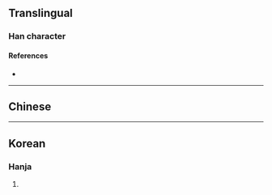 {{also|𡕒|ヰ}}
{{character info}}
==Translingual==

===Han character===
{{Han char|rn=2|rad=丨|as=02|sn=3|canj=JV,LS|ids=⿻十𠃋(GT),⿻十丄(J)}}

====References====
* {{Han ref|kx=0079.020|hdz=10009.060|uh=3404|ud=13316}}

----

==Chinese==
{{zh-see|𡕒|hv|}}

----

==Korean==

===Hanja===
{{ko-hanja|걷다|걸을|과}}

# {{rfdef|ko|sort=丨02}}